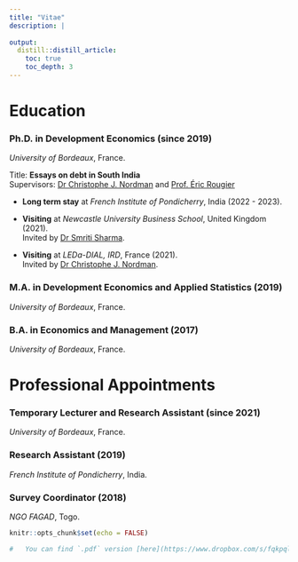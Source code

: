 ```yaml
---
title: "Vitae"
description: |
   
output:
  distill::distill_article:
    toc: true
    toc_depth: 3
---
```


# Education

### Ph.D. in Development Economics (since 2019)

*University of Bordeaux*, France.

<p> Title: **Essays on debt in South India** <br>
Supervisors: [Dr Christophe J. Nordman](https://neemsis.hypotheses.org/team/christophe-jalil-nordman) and [Prof. Éric Rougier](https://www.bse.u-bordeaux.fr/membres/eric-rougier/) </p>

- <p> **Long  term stay** at *French Institute of Pondicherry*, India (2022 - 2023). <p>

- <p> **Visiting** at *Newcastle University Business School*, United Kingdom (2021). <br>
Invited by [Dr Smriti Sharma](https://sites.google.com/site/smritiecon/home). </p>

- <p> **Visiting** at *LEDa-DIAL, IRD*, France (2021). <br>
Invited by [Dr Christophe J. Nordman](https://neemsis.hypotheses.org/team/christophe-jalil-nordman). </p>



### M.A. in Development Economics and Applied Statistics (2019)

*University of Bordeaux*, France.

### B.A. in Economics and Management (2017)

*University of Bordeaux*, France.





# Professional Appointments

### Temporary Lecturer and Research Assistant (since 2021)

*University of Bordeaux*, France.

### Research Assistant (2019)

*French Institute of Pondicherry*, India.



### Survey Coordinator (2018)

*NGO FAGAD*, Togo.





```r
knitr::opts_chunk$set(echo = FALSE)

#   You can find `.pdf` version [here](https://www.dropbox.com/s/fqkpqleiufx10uz/CV_Natal.pdf?dl=0).

```

